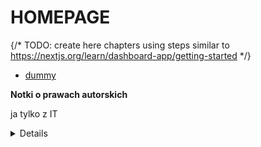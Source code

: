 
# HOMEPAGE

{/* TODO: create here chapters using steps similar to https://nextjs.org/learn/dashboard-app/getting-started */}

- [dummy](/dummy)

**Notki o prawach autorskich**

ja tylko z IT

<Details summary='dodatkowe materiały wykorzystane'>
  
moja wielka głowa

</Details>
